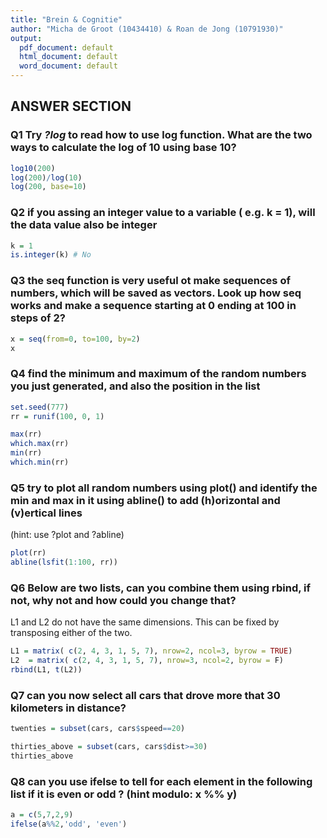 ```yaml
---
title: "Brein & Cognitie"
author: "Micha de Groot (10434410) & Roan de Jong (10791930)"
output:
  pdf_document: default
  html_document: default
  word_document: default
---
```


## ANSWER SECTION


### Q1 Try _?log_ to read how to use log function. What are the two ways to calculate the log of 10 using base 10?


```r
log10(200)
log(200)/log(10)
log(200, base=10)
```

### Q2 if you assing an integer value to a variable ( e.g. k = 1), will the data value also be integer


```r
k = 1
is.integer(k) # No
```

### Q3 the __seq__ function is very useful ot make sequences of numbers, which will be saved as vectors. Look up how __seq__ works and make a sequence starting at 0 ending at 100 in steps of 2?


```r
x = seq(from=0, to=100, by=2)
x
```

### Q4 find the minimum and maximum of the random numbers you just generated, and also the position in the list


```r
set.seed(777)
rr = runif(100, 0, 1)

max(rr)
which.max(rr)
min(rr)
which.min(rr)
```

### Q5 try to plot all random numbers using __plot()__ and identify the min and max in it using __abline()__ to add (h)orizontal and (v)ertical lines
(hint: use ?plot and ?abline)


```r
plot(rr)
abline(lsfit(1:100, rr))
```

### Q6 Below are two lists, can you combine them using __rbind__, if not, why not and how could you change that?
L1 and L2 do not have the same dimensions. This can be fixed by transposing either of the two.


```r
L1 = matrix( c(2, 4, 3, 1, 5, 7), nrow=2, ncol=3, byrow = TRUE)
L2  = matrix( c(2, 4, 3, 1, 5, 7), nrow=3, ncol=2, byrow = F)
rbind(L1, t(L2))
```

### Q7  can you now select all cars that drove more that 30 kilometers in distance?

```r
twenties = subset(cars, cars$speed==20)

thirties_above = subset(cars, cars$dist>=30)
thirties_above
```

### Q8  can you use ifelse to tell for each element in the following list if it is even or odd ? (hint modulo: x %% y)

```r
a = c(5,7,2,9)
ifelse(a%%2,'odd', 'even')
```
